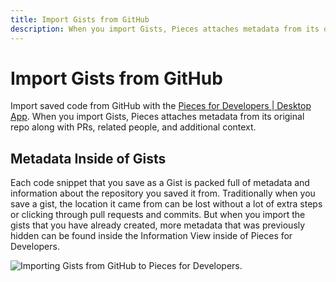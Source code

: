 ```yaml
---
title: Import Gists from GitHub
description: When you import Gists, Pieces attaches metadata from its original repo along with PRs, related people, and additional context.
---
```


# Import Gists from GitHub
Import saved code from GitHub with the <a href="{{ links.website.home }}">Pieces for Developers | Desktop App</a>. When you import Gists, Pieces attaches metadata from its original repo along with PRs, related people, and additional context.

## Metadata Inside of Gists
Each code snippet that you save as a Gist is packed full of metadata and information about the repository you saved it from. Traditionally when you save a gist, the location it came from can be lost without a lot of extra steps or clicking through pull requests and commits. But when you import the gists that you have already created, more metadata that was previously hidden can be found inside the Information View inside of Pieces for Developers.

![Importing Gists from GitHub to Pieces for Developers.](https://storage.googleapis.com/pieces_static_resources/pfd_wiki/IMPORT_GIST.gif)
